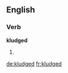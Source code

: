 ==English==

===Verb===
'''kludged'''

# {{third-person singular of|kludge}}

[[de:kludged]]
[[fr:kludged]]
